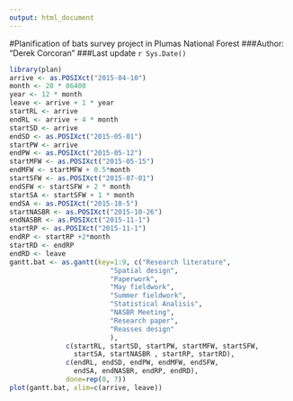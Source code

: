 ```yaml
---
output: html_document
---
```


#Planification of bats survey project in Plumas National Forest
###Author: "Derek Corcoran"
###Last update `r Sys.Date() `

```r
library(plan)
arrive <- as.POSIXct("2015-04-10")
month <- 28 * 86400
year <- 12 * month
leave <- arrive + 1 * year
startRL <- arrive
endRL <- arrive + 4 * month
startSD <- arrive
endSD <- as.POSIXct("2015-05-01")
startPW <- arrive
endPW <- as.POSIXct("2015-05-12")
startMFW <- as.POSIXct("2015-05-15")
endMFW <- startMFW + 0.5*month
startSFW <- as.POSIXct("2015-07-01")
endSFW <- startSFW + 2 * month
startSA <- startSFW + 1 * month
endSA <- as.POSIXct("2015-10-5")
startNASBR <- as.POSIXct("2015-10-26")
endNASBR <- as.POSIXct("2015-11-1")
startRP <- as.POSIXct("2015-11-1")
endRP <- startRP +2*month
startRD <- endRP
endRD <- leave
gantt.bat <- as.gantt(key=1:9, c("Research literature",
                         "Spatial design",
                         "Paperwork",
                         "May fieldwork",
                         "Summer fieldwork",
                         "Statistical Analisis",
                         "NASBR Meeting",
                         "Research paper",
                         "Reasses design"
                         ),
              c(startRL, startSD, startPW, startMFW, startSFW,
                startSA, startNASBR , startRP, startRD),
              c(endRL, endSD, endPW, endMFW, endSFW,
                endSA, endNASBR, endRP, endRD),
              done=rep(0, 7))
plot(gantt.bat, xlim=c(arrive, leave))
```

